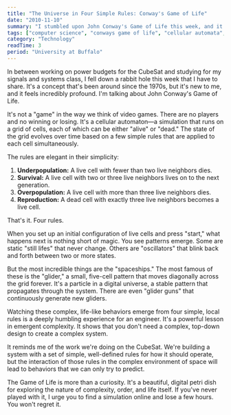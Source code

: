 ```yaml
---
title: "The Universe in Four Simple Rules: Conway's Game of Life"
date: "2010-11-10"
summary: "I stumbled upon John Conway's Game of Life this week, and it has completely captivated me. It's not a game in the traditional sense, but a simulation that demonstrates how immense complexity can arise from a few simple rules. It's a beautiful lesson for any engineer."
tags: ["computer science", "conways game of life", "cellular automata", "simulation", "programming", "emergent behavior"]
category: "Technology"
readTime: 3
period: "University at Buffalo"
---
```


In between working on power budgets for the CubeSat and studying for my signals and systems class, I fell down a rabbit hole this week that I have to share. It's a concept that's been around since the 1970s, but it's new to me, and it feels incredibly profound. I'm talking about John Conway's Game of Life.

It's not a "game" in the way we think of video games. There are no players and no winning or losing. It's a cellular automaton—a simulation that runs on a grid of cells, each of which can be either "alive" or "dead." The state of the grid evolves over time based on a few simple rules that are applied to each cell simultaneously.

The rules are elegant in their simplicity:

1.  **Underpopulation:** A live cell with fewer than two live neighbors dies.
2.  **Survival:** A live cell with two or three live neighbors lives on to the next generation.
3.  **Overpopulation:** A live cell with more than three live neighbors dies.
4.  **Reproduction:** A dead cell with exactly three live neighbors becomes a live cell.

That's it. Four rules.

When you set up an initial configuration of live cells and press "start," what happens next is nothing short of magic. You see patterns emerge. Some are static "still lifes" that never change. Others are "oscillators" that blink back and forth between two or more states.

But the most incredible things are the "spaceships." The most famous of these is the "glider," a small, five-cell pattern that moves diagonally across the grid forever. It's a particle in a digital universe, a stable pattern that propagates through the system. There are even "glider guns" that continuously generate new gliders.

Watching these complex, life-like behaviors emerge from four simple, local rules is a deeply humbling experience for an engineer. It's a powerful lesson in emergent complexity. It shows that you don't need a complex, top-down design to create a complex system.

It reminds me of the work we're doing on the CubeSat. We're building a system with a set of simple, well-defined rules for how it should operate, but the interaction of those rules in the complex environment of space will lead to behaviors that we can only try to predict.

The Game of Life is more than a curiosity. It's a beautiful, digital petri dish for exploring the nature of complexity, order, and life itself. If you've never played with it, I urge you to find a simulation online and lose a few hours. You won't regret it.
